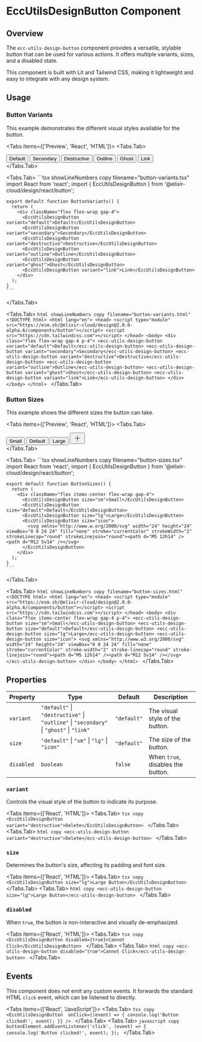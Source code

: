 
# EccUtilsDesignButton Component

<ComponentName
  tagName='ecc-utils-design-button'
  reactTagName='EccUtilsDesignButton'
  version='2.0.0-alpha.6'
/>

## Overview

The `ecc-utils-design-button` component provides a versatile, stylable button that can be used for various actions. It offers multiple variants, sizes, and a disabled state.

<Callout type='info'>
  This component is built with Lit and Tailwind CSS, making it lightweight and easy to integrate with any design system.
</Callout>

## Usage

### Button Variants

This example demonstrates the different visual styles available for the button.

<Tabs items={['Preview', 'React', 'HTML']}>
  <Tabs.Tab>
    <div className="flex flex-wrap gap-4">
      <Button variant="default">Default</Button>
      <Button variant="secondary">Secondary</Button>
      <Button variant="destructive">Destructive</Button>
      <Button variant="outline">Outline</Button>
      <Button variant="ghost">Ghost</Button>
      <Button variant="link">Link</Button>
    </div>
  </Tabs.Tab>

  <Tabs.Tab>
    ```tsx showLineNumbers copy filename="button-variants.tsx"
    import React from 'react';
    import { EccUtilsDesignButton } from '@elixir-cloud/design/react/button';

    export default function ButtonVariants() {
      return (
        <div className="flex flex-wrap gap-4">
          <EccUtilsDesignButton variant="default">Default</EccUtilsDesignButton>
          <EccUtilsDesignButton variant="secondary">Secondary</EccUtilsDesignButton>
          <EccUtilsDesignButton variant="destructive">Destructive</EccUtilsDesignButton>
          <EccUtilsDesignButton variant="outline">Outline</EccUtilsDesignButton>
          <EccUtilsDesignButton variant="ghost">Ghost</EccUtilsDesignButton>
          <EccUtilsDesignButton variant="link">Link</EccUtilsDesignButton>
        </div>
      );
    }
    ```
  </Tabs.Tab>
  
  <Tabs.Tab>
    ```html showLineNumbers copy filename="button-variants.html"
    <!DOCTYPE html>
    <html lang="en">
      <head>
        <script type="module" src="https://esm.sh/@elixir-cloud/design@2.0.0-alpha.6/components/button"></script>
        <script src="https://cdn.tailwindcss.com"></script>
      </head>
      <body>
        <div class="flex flex-wrap gap-4 p-4">
          <ecc-utils-design-button variant="default">Default</ecc-utils-design-button>
          <ecc-utils-design-button variant="secondary">Secondary</ecc-utils-design-button>
          <ecc-utils-design-button variant="destructive">Destructive</ecc-utils-design-button>
          <ecc-utils-design-button variant="outline">Outline</ecc-utils-design-button>
          <ecc-utils-design-button variant="ghost">Ghost</ecc-utils-design-button>
          <ecc-utils-design-button variant="link">Link</ecc-utils-design-button>
        </div>
      </body>
    </html>
    ```
  </Tabs.Tab>
</Tabs>

### Button Sizes

This example shows the different sizes the button can take.

<Tabs items={['Preview', 'React', 'HTML']}>
  <Tabs.Tab>
    <div className="flex items-center flex-wrap gap-4">
      <Button size="sm">Small</Button>
      <Button size="default">Default</Button>
      <Button size="lg">Large</Button>
      <Button size="icon">
        <svg xmlns="http://www.w3.org/2000/svg" width="24" height="24" viewBox="0 0 24 24" fill="none" stroke="currentColor" strokeWidth="2" strokeLinecap="round" strokeLinejoin="round"><path d="M5 12h14" /><path d="M12 5v14" /></svg>
      </Button>
    </div>
  </Tabs.Tab>

  <Tabs.Tab>
    ```tsx showLineNumbers copy filename="button-sizes.tsx"
    import React from 'react';
    import { EccUtilsDesignButton } from '@elixir-cloud/design/react/button';

    export default function ButtonSizes() {
      return (
        <div className="flex items-center flex-wrap gap-4">
          <EccUtilsDesignButton size="sm">Small</EccUtilsDesignButton>
          <EccUtilsDesignButton size="default">Default</EccUtilsDesignButton>
          <EccUtilsDesignButton size="lg">Large</EccUtilsDesignButton>
          <EccUtilsDesignButton size="icon">
            <svg xmlns="http://www.w.org/2000/svg" width="24" height="24" viewBox="0 0 24 24" fill="none" stroke="currentColor" strokeWidth="2" strokeLinecap="round" strokeLinejoin="round"><path d="M5 12h14" /><path d="M12 5v14" /></svg>
          </EccUtilsDesignButton>
        </div>
      );
    }
    ```
  </Tabs.Tab>
  
  <Tabs.Tab>
    ```html showLineNumbers copy filename="button-sizes.html"
    <!DOCTYPE html>
    <html lang="en">
      <head>
        <script type="module" src="https://esm.sh/@elixir-cloud/design@2.0.0-alpha.6/components/button"></script>
        <script src="https://cdn.tailwindcss.com"></script>
      </head>
      <body>
        <div class="flex items-center flex-wrap gap-4 p-4">
          <ecc-utils-design-button size="sm">Small</ecc-utils-design-button>
          <ecc-utils-design-button size="default">Default</ecc-utils-design-button>
          <ecc-utils-design-button size="lg">Large</ecc-utils-design-button>
          <ecc-utils-design-button size="icon">
            <svg xmlns="http://www.w3.org/2000/svg" width="24" height="24" viewBox="0 0 24 24" fill="none" stroke="currentColor" stroke-width="2" stroke-linecap="round" stroke-linejoin="round"><path d="M5 12h14" /><path d="M12 5v14" /></svg>
          </ecc-utils-design-button>
        </div>
      </body>
    </html>
    ```
  </Tabs.Tab>
</Tabs>

## Properties

| Property   | Type                                                       | Default     | Description                               |
|------------|------------------------------------------------------------|-------------|-------------------------------------------|
| `variant`  | `"default"` \| `"destructive"` \| `"outline"` \| `"secondary"` \| `"ghost"` \| `"link"` | `"default"` | The visual style of the button.           |
| `size`     | `"default"` \| `"sm"` \| `"lg"` \| `"icon"`                   | `"default"` | The size of the button.                   |
| `disabled` | `boolean`                                                  | `false`     | When `true`, disables the button.         |

### `variant`
Controls the visual style of the button to indicate its purpose.

<Tabs items={['React', 'HTML']}>
  <Tabs.Tab>
    ```tsx copy
    <EccUtilsDesignButton variant="destructive">Delete</EccUtilsDesignButton>
    ```
  </Tabs.Tab>
  <Tabs.Tab>
    ```html copy
    <ecc-utils-design-button variant="destructive">Delete</ecc-utils-design-button>
    ```
  </Tabs.Tab>
</Tabs>

### `size`
Determines the button's size, affecting its padding and font size.

<Tabs items={['React', 'HTML']}>
  <Tabs.Tab>
    ```tsx copy
    <EccUtilsDesignButton size="lg">Large Button</EccUtilsDesignButton>
    ```
  </Tabs.Tab>
  <Tabs.Tab>
    ```html copy
    <ecc-utils-design-button size="lg">Large Button</ecc-utils-design-button>
    ```
  </Tabs.Tab>
</Tabs>

### `disabled`
When `true`, the button is non-interactive and visually de-emphasized.

<Tabs items={['React', 'HTML']}>
  <Tabs.Tab>
    ```tsx copy
    <EccUtilsDesignButton disabled={true}>Cannot Click</EccUtilsDesignButton>
    ```
  </Tabs.Tab>
  <Tabs.Tab>
    ```html copy
    <ecc-utils-design-button disabled="true">Cannot Click</ecc-utils-design-button>
    ```
  </Tabs.Tab>
</Tabs>

## Events

This component does not emit any custom events. It forwards the standard HTML `click` event, which can be listened to directly.

<Tabs items={['React', 'JavaScript']}>
  <Tabs.Tab>
    ```tsx copy
    <EccUtilsDesignButton 
      onClick={(event) => {
        console.log('Button clicked!', event);
      }}
    />
    ```
  </Tabs.Tab>
  <Tabs.Tab>
    ```javascript copy
    buttonElement.addEventListener('click', (event) => {
      console.log('Button clicked!', event);
    });
    ```
  </Tabs.Tab>
</Tabs> 